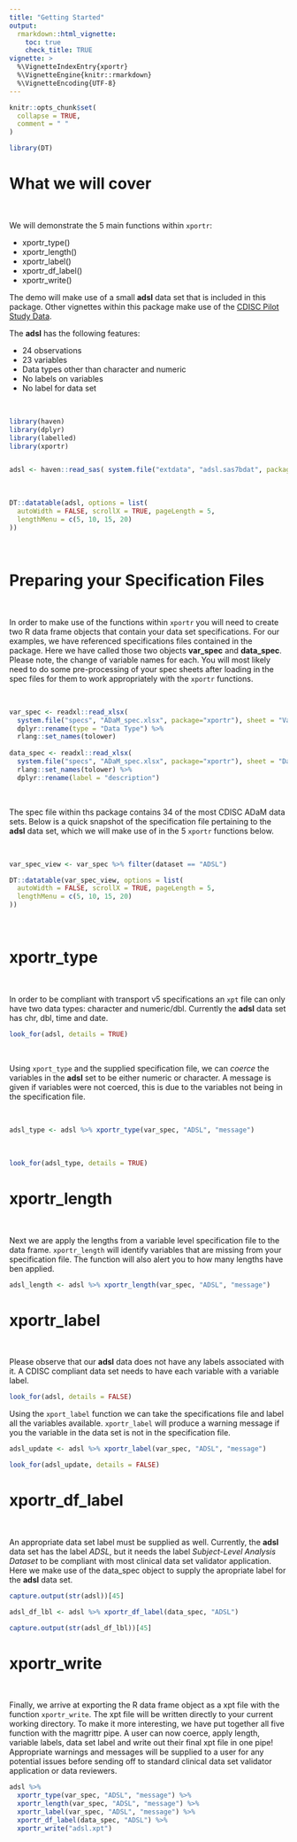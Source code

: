 ```yaml
---
title: "Getting Started"
output: 
  rmarkdown::html_vignette:
    toc: true
    check_title: TRUE
vignette: >
  %\VignetteIndexEntry{xportr}
  %\VignetteEngine{knitr::rmarkdown}
  %\VignetteEncoding{UTF-8}
---
```


```r
knitr::opts_chunk$set(
  collapse = TRUE,
  comment = " "
)

library(DT)
```


# What we will cover

<br>

We will demonstrate the 5 main functions within `xportr`:

* xportr_type()
* xportr_length()
* xportr_label()
* xportr_df_label() 
* xportr_write()


The demo will make use of a small **adsl** data set that is included in this package. Other vignettes within this package make use of the [CDISC Pilot Study Data](https://github.com/atorus-research/CDISC_pilot_replication).  

The **adsl** has the following features:

* 24 observations 
* 23 variables
* Data types other than character and numeric
* No labels on variables
* No label for data set

<br>

```r
library(haven)
library(dplyr)
library(labelled)
library(xportr)


adsl <- haven::read_sas( system.file("extdata", "adsl.sas7bdat", package="xportr"))

```

<br>

```r
DT::datatable(adsl, options = list(
  autoWidth = FALSE, scrollX = TRUE, pageLength = 5,
  lengthMenu = c(5, 10, 15, 20)
))
```

<br>

# Preparing your Specification Files

<br>


In order to make use of the functions within `xportr` you will need to create two R data frame objects that contain your data set specifications.  For our examples, we have referenced specifications files contained in the package.  Here we have called those two objects **var_spec** and **data_spec**.  Please note, the change of variable names for each.  You will most likely need to do some pre-processing of your spec sheets after loading in the spec files for them to work appropriately with the `xportr` functions.

<br>

```r
var_spec <- readxl::read_xlsx(
  system.file("specs", "ADaM_spec.xlsx", package="xportr"), sheet = "Variables") %>%
  dplyr::rename(type = "Data Type") %>%
  rlang::set_names(tolower)
  
data_spec <- readxl::read_xlsx(
  system.file("specs", "ADaM_spec.xlsx", package="xportr"), sheet = "Datasets") %>%
  rlang::set_names(tolower) %>%
  dplyr::rename(label = "description")

```

<br>

The spec file within ths package contains  34 of the most CDISC ADaM data sets.  Below is a quick snapshot of the specification file pertaining to the **adsl** data set, which we will make use of in the 5 `xportr` functions below.

<br>

```r
var_spec_view <- var_spec %>% filter(dataset == "ADSL")

DT::datatable(var_spec_view, options = list(
  autoWidth = FALSE, scrollX = TRUE, pageLength = 5,
  lengthMenu = c(5, 10, 15, 20)
))
```

<br>

# xportr_type 

<br>

In order to be compliant with transport v5 specifications  an `xpt` file can only have two data types: character and numeric/dbl.  Currently the **adsl** data set has chr, dbl, time and date.

```r
look_for(adsl, details = TRUE)
```

<br>

Using `xport_type` and the supplied specification file, we can *coerce* the variables in the **adsl** set to be either numeric or character. A message is given if variables were not coerced, this is due to the variables not being in the specification file.  

<br>

```r
adsl_type <- adsl %>% xportr_type(var_spec, "ADSL", "message")  
```

<br>

```r
look_for(adsl_type, details = TRUE)
```

# xportr_length 

<br>

Next we are apply the lengths from a variable level specification file to the data frame.  `xportr_length` will identify variables that are missing from your specification file.  The function will also alert you to how many lengths have ben applied.

```r
adsl_length <- adsl %>% xportr_length(var_spec, "ADSL", "message")
```

# xportr_label 

<br>

Please observe that our **adsl** data does not have any labels associated with it.  A CDISC compliant data set needs to have each variable with a variable label. 

```r
look_for(adsl, details = FALSE)
```

Using the `xport_label` function we can take the specifications file and label all the variables available. `xportr_label` will produce a warning message if you the variable in the data set is not in the specification file. 

```r
adsl_update <- adsl %>% xportr_label(var_spec, "ADSL", "message")
```

```r
look_for(adsl_update, details = FALSE)
```

# xportr_df_label 

<br>

An appropriate data set label must be supplied as well.  Currently, the **adsl** data set has the label *ADSL*, but it needs the label *Subject-Level Analysis Dataset* to be compliant with most clinical data set validator application.  Here we make use of the data_spec object to supply the apropriate label for the **adsl** data set.

```r
capture.output(str(adsl))[45]
```

```r
adsl_df_lbl <- adsl %>% xportr_df_label(data_spec, "ADSL")
```

```r
capture.output(str(adsl_df_lbl))[45]
```
 
# xportr_write 

<br>

Finally, we arrive at exporting the R data frame object as a xpt file with the function `xportr_write`.  The xpt file will be written directly to your current working directory.  To make it more interesting, we have put together all five function with the magrittr pipe.  A user can now coerce, apply length, variable labels, data set label and write out their final xpt file in one pipe!  Appropriate warnings and messages will be supplied to a user for any potential issues before sending off to standard clinical data set validator application or data reviewers.  

```r
  
adsl %>%
  xportr_type(var_spec, "ADSL", "message") %>%
  xportr_length(var_spec, "ADSL", "message") %>% 
  xportr_label(var_spec, "ADSL", "message") %>%
  xportr_df_label(data_spec, "ADSL") %>%
  xportr_write("adsl.xpt")
```


